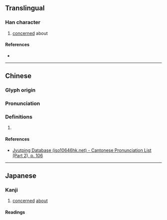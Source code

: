 {{character info/new}}
==Translingual==

===Han character===
{{Han char|rn=61|rad=心|as=03|sn=6|four=|canj=PMJ|ids=⿰忄干}}

# [[concern]]ed about

====References====
* {{Han ref|kx=0376.110|dkj=10320|dj=0702.200|hdz=42271.040|uh=5FD3|ud=24531}}

----

==Chinese==
{{zh-forms}}

===Glyph origin===
{{Han etym}}

===Pronunciation===
{{zh-pron
|m=gān
|c=gon1
|mc=y
|oc=y
|cat=
}}

===Definitions===
{{zh-hanzi}}

# {{rfdef|zh}}

====References====
* [http://www.iso10646hk.net/jp/document/download.jsp Jyutping Database (iso10646hk.net) - Cantonese Pronunciation List (Part 2), p. 106]

----

==Japanese==

===Kanji===
{{ja-kanji|grade=|rs=心03}}

# [[concern#Verb|concern]]ed [[about]]

====Readings====
{{ja-readings
|goon=かん, がん
|kanon=かん
|kun=おか-す<をか-す, きわ-める<きは-める
}}